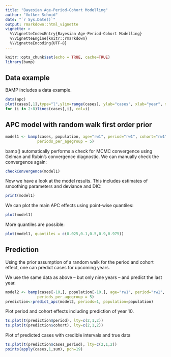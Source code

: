 ```yaml
---
title: "Bayesian Age-Period-Cohort Modelling"
author: "Volker Schmid"
date: "`r Sys.Date()`"
output: rmarkdown::html_vignette
vignette: >
  %\VignetteIndexEntry{Bayesian Age-Period-Cohort Modelling}
  %\VignetteEngine{knitr::rmarkdown}
  %\VignetteEncoding{UTF-8}
---
```


```r
knitr::opts_chunk$set(echo = TRUE, cache=TRUE)
library(bamp)
```

## Data example

BAMP includes a data example.

```r
data(apc)
plot(cases[,1],type="l",ylim=range(cases), ylab="cases", xlab="year", main="cases per age group")
for (i in 2:8)lines(cases[,i], col=i)
```

## APC model with random walk first order prior
```r
model1 <- bamp(cases, population, age="rw1", period="rw1", cohort="rw1",
              periods_per_agegroup = 5)
```

bamp() automatically performs a check for MCMC convergence using Gelman and Rubin's convergence diagnostic. We can manually check the convergence again:

```r
checkConvergence(model1)
```

Now we have a look at the model results. This includes estimates of smoothing parameters and deviance and DIC:
```r
print(model1)
```

We can plot the main APC effects using point-wise quantiles: 
```r
plot(model1)
```

More quantiles are possible:
```r
plot(model1, quantiles = c(0.025,0.1,0.5,0.9,0.975))
```
## Prediction

Using the prior assumption of a random walk for the period and cohort effect, one can predict cases for upcoming years. 

We use the same data as above -- but only nine years -- and predict the last year.

```r
model2 <- bamp(cases[-10,], population[-10,], age="rw1", period="rw1", cohort="rw1",
              periods_per_agegroup = 5)
prediction<-predict_apc(model2, periods=1, population=population)
```

Plot period and cohort effects including prediction of year 10.
```r
ts.plot(t(prediction$period), lty=c(2,1,2))
ts.plot(t(prediction$cohort), lty=c(2,1,2))
```

Plot of predicted cases with credible intervals and true data
```r
ts.plot(t(prediction$cases_period), lty=c(2,1,2))
points(apply(cases,1,sum), pch=19)
```


